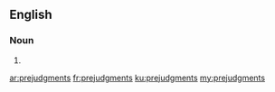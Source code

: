 ==English==

===Noun===
{{head|en|plural}}

# {{plural of|prejudgment|lang=en|nocat=1}}

[[ar:prejudgments]]
[[fr:prejudgments]]
[[ku:prejudgments]]
[[my:prejudgments]]